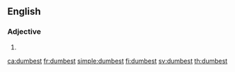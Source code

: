 ==English==

===Adjective===
{{head|en|adjective superlative form}}

# {{en-superlative of|dumb}}

[[ca:dumbest]]
[[fr:dumbest]]
[[simple:dumbest]]
[[fi:dumbest]]
[[sv:dumbest]]
[[th:dumbest]]